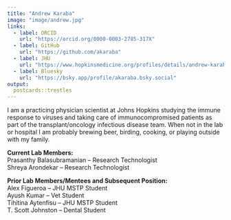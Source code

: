 ```yaml
---
title: "Andrew Karaba"
image: "image/andrew.jpg"
links:
  - label: ORCID
    url: "https://orcid.org/0000-0003-2785-317X"
  - label: GitHub  
    url: "https://github.com/akaraba"
  - label: JHU
    url: "https://www.hopkinsmedicine.org/profiles/details/andrew-karaba"
  - label: Bluesky
    url: "https://bsky.app/profile/akaraba.bsky.social"
output:
  postcards::trestles
---
```


I am a practicing physician scientist at Johns Hopkins studying the immune response to viruses and taking care of immunocompromised patients as part of the transplant/oncology infectious disease team. When not in the lab or hospital I am probably brewing beer, birding, cooking, or playing outside with my family.

**Current Lab Members:**\
Prasanthy Balasubramanian -- Research Technologist\
Shreya Arondekar -- Research Technologist

**Prior Lab Members/Mentees and Subsequent Position:**\
Alex Figueroa -- JHU MSTP Student\
Ayush Kumar -- Vet Student\
Tihitina Aytenfisu -- JHU MSTP Student\
T. Scott Johnston -- Dental Student



